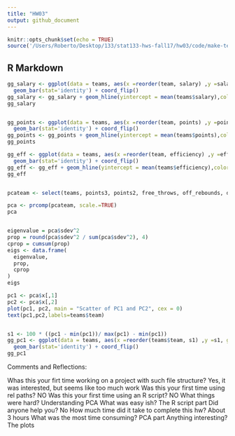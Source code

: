 ```yaml
---
title: "HW03"
output: github_document
---
```


```r
knitr::opts_chunk$set(echo = TRUE)
source('/Users/Roberto/Desktop/133/stat133-hws-fall17/hw03/code/make-teams-table.R')
```

## R Markdown

```r

gg_salary <- ggplot(data = teams, aes(x =reorder(team, salary) ,y =salary, group = 1)) + labs(x= "Teams", y = "Salary") +
  geom_bar(stat='identity') + coord_flip() 
gg_salary <- gg_salary + geom_hline(yintercept = mean(teams$salary),color = "red")
gg_salary


gg_points <- ggplot(data = teams, aes(x =reorder(team, points) ,y =points, group = 1)) + labs(x= "Teams", y = "Points") +
  geom_bar(stat='identity') + coord_flip() 
gg_points <- gg_points + geom_hline(yintercept = mean(teams$points),color = "red")
gg_points

gg_eff <- ggplot(data = teams, aes(x =reorder(team, efficiency) ,y =efficiency, group = 1)) + labs(x= "Teams", y = "Points") +
  geom_bar(stat='identity') + coord_flip() 
gg_eff <- gg_eff + geom_hline(yintercept = mean(teams$efficiency),color = "red")
gg_eff


pcateam <- select(teams, points3, points2, free_throws, off_rebounds, def_rebounds, assists, steals, blocks, turnovers, fouls)

pca <- prcomp(pcateam, scale.=TRUE)
pca


eigenvalue = pca$sdev^2
prop = round(pca$sdev^2 / sum(pca$sdev^2), 4)
cprop = cumsum(prop)
eigs <- data.frame(
  eigenvalue,
  prop,
  cprop
)
eigs

pc1 <- pca$x[,1] 
pc2 <- pca$x[,2] 
plot(pc1, pc2, main = "Scatter of PC1 and PC2", cex = 0)
text(pc1,pc2,labels=teams$team)


s1 <- 100 * ((pc1 - min(pc1))/ max(pc1) - min(pc1))
gg_pc1 <- ggplot(data = teams, aes(x =reorder(teams$team, s1) ,y =s1, group = 1)) + labs(x= "Team", y = "First PC (scaled from 0 to 100") +
  geom_bar(stat='identity') + coord_flip() 
gg_pc1

```


Comments and Reflections:

Whas this your firt time working on a project with such file structure?
Yes, it was interested, but seems like too much work
Was this your first time using rel paths?
NO
Was this your first time using an R script?
NO
What things were hard?
Understanding PCA
What was easy ish?
The R script part
Did anyone help you?
No
How much time did it take to complete this hw?
About 3 hours
What was the most time consuming?
PCA part
Anything interesting?
The plots




